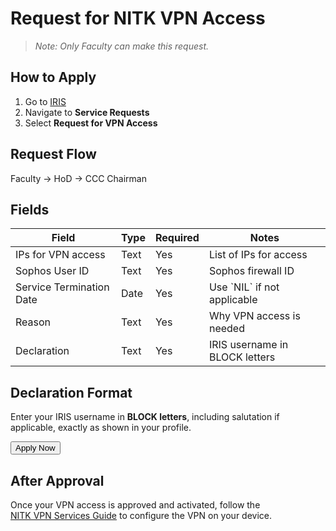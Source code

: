 
# Request for NITK VPN Access


> *Note: Only Faculty can make this request.*


## How to Apply

1. Go to [IRIS](https://iris.nitk.ac.in/)
2. Navigate to **Service Requests**
3. Select **Request for VPN Access**

## Request Flow

Faculty → HoD → CCC Chairman

## Fields

<Table>
  <Thead>
    <Tr>
      <Th>Field</Th>
      <Th>Type</Th>
      <Th>Required</Th>
      <Th>Notes</Th>
    </Tr>
  </Thead>
  <Tbody>
    <Tr>
      <Td>IPs for VPN access</Td>
      <Td>Text</Td>
      <Td>Yes</Td>
      <Td>List of IPs for access</Td>
    </Tr>
    <Tr>
      <Td>Sophos User ID</Td>
      <Td>Text</Td>
      <Td>Yes</Td>
      <Td>Sophos firewall ID</Td>
    </Tr>
    <Tr>
      <Td>Service Termination Date</Td>
      <Td>Date</Td>
      <Td>Yes</Td>
      <Td>Use `NIL` if not applicable</Td>
    </Tr>
    <Tr>
      <Td>Reason</Td>
      <Td>Text</Td>
      <Td>Yes</Td>
      <Td>Why VPN access is needed</Td>
    </Tr>
    <Tr>
      <Td>Declaration</Td>
      <Td>Text</Td>
      <Td>Yes</Td>
      <Td>IRIS username in BLOCK letters</Td>
    </Tr>
  </Tbody>
</Table>

## Declaration Format

Enter your IRIS username in **BLOCK letters**, including salutation if applicable, exactly as shown in your profile.

<div className="mt-8 mb-10 flex justify-center">
  <Button href="https://iris.nitk.ac.in/requests/" size="lg" variant="auto">
    Apply Now
  </Button>
</div>

## After Approval

Once your VPN access is approved and activated, follow the  
[NITK VPN Services Guide](NITK_VPN_Services) to configure the VPN on your device.
